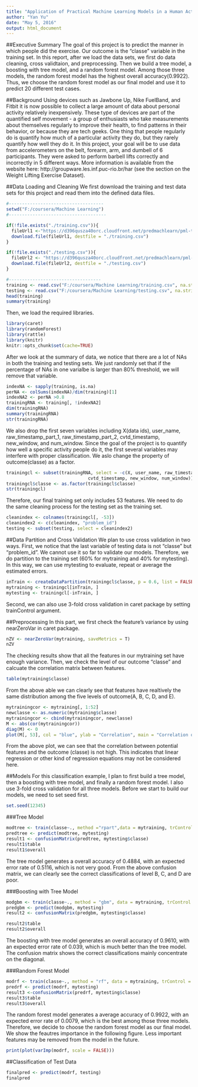 ```yaml
---
title: "Application of Practical Machine Learning Models in a Human Activity Recognition Example"
author: "Yan Yu"
date: "May 5, 2016"
output: html_document
---
```

##Executive Summary
The goal of this project is to predict the manner in which people did the exercise. Our outcome is the "classe" variable in the training set. In this report, after we load the data sets, we first do data cleaning, cross validtaion, and preprocessing. Then we build a tree model, a boosting with tree model, and a random forest model. Among those three models, the random forest model has the highest overall accuracy(0.9922). Thus, we choose the random forest model as our final model and use it to predict 20 different test cases.

##Background
Using devices such as Jawbone Up, Nike FuelBand, and Fitbit it is now possible to collect a large amount of data about personal activity relatively inexpensively. These type of devices are part of the quantified self movement - a group of enthusiasts who take measurements about themselves regularly to improve their health, to find patterns in their behavior, or because they are tech geeks. One thing that people regularly do is quantify how much of a particular activity they do, but they rarely quantify how well they do it. In this project, your goal will be to use data from accelerometers on the belt, forearm, arm, and dumbell of 6 participants. They were asked to perform barbell lifts correctly and incorrectly in 5 different ways. More information is available from the website here: http://groupware.les.inf.puc-rio.br/har (see the section on the Weight Lifting Exercise Dataset).

##Data Loading and Cleaning
We first download the training and test data sets for this project and read them into the defined data files.
```r
#------------------------------------
setwd("F:/coursera/Machine Learning")
#-------------------------------------

if(!file.exists("./training.csv")){
  fileUrl1 <-"https://d396qusza40orc.cloudfront.net/predmachlearn/pml-training.csv"
  download.file(fileUrl1, destfile = "./training.csv")
}

if(!file.exists("./testing.csv")){
  fileUrl2 <- "https://d396qusza40orc.cloudfront.net/predmachlearn/pml-testing.csv"
  download.file(fileUrl2, destfile = "./testing.csv")
}

#-----------------------------------
training <- read.csv("F:/coursera/Machine Learning/training.csv", na.strings = c("NA","#DIV/0!", ""), stringsAsFactors = FALSE)
testing <- read.csv("F:/coursera/Machine Learning/testing.csv", na.strings = c("NA","#DIV/0!", ""), stringsAsFactors = FALSE)
head(training)
summary(training)
```

Then, we load the required libraries.
```r
library(caret)
library(randomForest)
library(rattle)
library(knitr)
knitr::opts_chunk$set(cache=TRUE)
```
After we look at the summary of data, we notice that there are a lot of NAs in both the training and testing sets. We just randomly set that if the percentage of NAs in one varialbe is larger than 80% threshold, we will remove that variable.
```r
indexNA <- sapply(training, is.na)
perNA <- colSums(indexNA)/dim(training)[1]
indexNA2 <- perNA >0.8
trainingRNA <- training[, !indexNA2]
dim(trainingRNA)
summary(trainingRNA)
str(trainingRNA)
```

We also drop the first seven variables including X(data ids), user_name, raw_timestamp_part_1, raw_timestamp_part_2, cvtd_timestamp, new_window, and num_window. Since the goal of the project is to quantify how well a specific activity people do it, the first several variables may interfere with proper classification.
We aslo change the property of outcome(classe) as a factor.
```r
trainingcl <- subset(trainingRNA, select = -c(X, user_name, raw_timestamp_part_1, raw_timestamp_part_2,
                               cvtd_timestamp, new_window, num_window))
trainingcl$classe <- as.factor(trainingcl$classe)
str(trainingcl)
```

Therefore, our final training set only includes 53 features. We need to do the same cleaning process for the testing set as the training set.
```r
cleanindex <- colnames(trainingcl[, -53])
cleanindex2 <- c(cleanindex, "problem_id")
testing <- subset(testing, select = cleanindex2)
```

##Data Partition and Cross Validation
We plan to use cross validation in two ways. First, we notice that the last variable of testing data is not "classe" but "problem_id". We cannot use it so far to validate our models. Therefore, we do partition to the training set (60% for mytraining and 40% for mytesting). In this way, we can use mytesting to evaluate, repeat or average the estimated errors.
```r
inTrain <- createDataPartition(trainingcl$classe, p = 0.6, list = FALSE)
mytraining <- trainingcl[inTrain, ]
mytesting <- trainingcl[-inTrain, ]
```
Second, we can also use 3-fold cross validation in caret package by setting trainControl argument.

##Preprocessing
In this part, we first check the feature's variance by using nearZeroVar in caret package.
```r
nZV <- nearZeroVar(mytraining, saveMetrics = T)
nZV
```
The checking results show that all the features in our mytraining set have enough variance.
Then, we check the level of our outcome "classe" and calcuate the correlation matrix between features.
```r
table(mytraining$classe)
```

From the above able we can clearly see that features have realtively the same distribution among the five levels of outcome(A, B, C, D, and E).
```r
mytrainingcor <- mytraining[, 1:52]
newclasse <- as.numeric(mytraining$classe)
mytrainingcor <- cbind(mytrainingcor, newclasse)
M <- abs(cor(mytrainingcor))
diag(M) <- 0
plot(M[, 53], col = "blue", ylab = "Correlation", main = "Correlation of features with classe")
```

From the above plot, we can see that the correlation between potential features and the outcome (classe) is not high. This indicates that linear regression or other kind of regression equations may not be considered here. 

##Models
For this classification example, I plan to first build a tree model, then a boosting with tree model, and finally a random forest model. I also use 3-fold cross validation for all three models. Before we start to build our models, we need to set seed first.
```r
set.seed(12345)
```
###Tree Model
```r
modtree <- train(classe~., method ="rpart",data = mytraining, trControl = trainControl(method = "cv", number = 3) )
predtree <- predict(modtree, mytesting)
result1 <- confusionMatrix(predtree, mytesting$classe)
result1$table
result1$overall
```
The tree model generates a overall accuracy of 0.4884, with an expected error rate of 0.5116, which is not very good. From the above confusion matrix, we can clearly see the correct classifications of level B, C, and D are poor.

###Boosting with Tree Model
```r
modgbm <- train(classe~., method = "gbm", data = mytraining, trControl = trainControl(method = "cv", number = 3))
predgbm <- predict(modgbm, mytesting)
result2 <- confusionMatrix(predgbm, mytesting$classe)
```
```r
result2$table
result2$overall
```
The boosting with tree model generates an overall accuracy of 0.9610, with an expected error rate of 0.039, which is much better than the tree model. The confusion matrix shows the correct classifications mainly concentrate on the diagonal.

###Random Forest Model
```r
modrf <- train(classe~., method = "rf", data = mytraining, trControl = trainControl(method = "cv", number = 3))
predrf <- predict(modrf, mytesting)
result3 <-confusionMatrix(predrf, mytesting$classe)
result3$table
result3$overall
```

The random forest model generates a average accuracy of 0.9922, with an expected error rate of 0.0079, which is the best among those three models.
Therefore, we decide to choose the random forest model as our final model. We show the feautres importance in the following figure. Less important features may be removed from the model in the future.
```r
print(plot(varImp(modrf, scale = FALSE)))
```

##Classification of Test Data
```r
finalpred <- predict(modrf, testing)
finalpred
```











